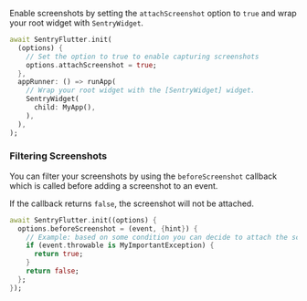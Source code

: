Enable screenshots by setting the `attachScreenshot` option to `true` and wrap your root widget with `SentryWidget`.

```dart
await SentryFlutter.init(
  (options) {
    // Set the option to true to enable capturing screenshots
    options.attachScreenshot = true;
  },
  appRunner: () => runApp(
    // Wrap your root widget with the [SentryWidget] widget.
    SentryWidget(
      child: MyApp(),
    ),
  ),
);
```

### Filtering Screenshots

You can filter your screenshots by using the `beforeScreenshot` callback which is called before adding a screenshot to an event.

If the callback returns `false`, the screenshot will not be attached.

```dart
await SentryFlutter.init((options) {
  options.beforeScreenshot = (event, {hint}) {
    // Example: based on some condition you can decide to attach the screenshot or drop it
    if (event.throwable is MyImportantException) {
      return true;
    }
    return false;
  };
});
```
